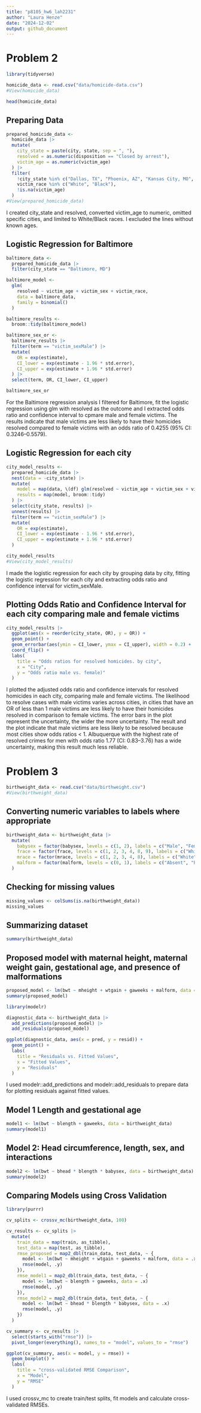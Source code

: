 ```yaml
---
title: "p8105_hw6_lah2231"
author: "Laura Henze"
date: "2024-12-02"
output: github_document
---
```


# Problem 2
```r
library(tidyverse)
```

```r
homicide_data <- read.csv("data/homicide-data.csv")
#View(homicide_data)
```

```r
head(homicide_data)
```

## Preparing Data
```r
prepared_homicide_data <- 
  homicide_data |>
  mutate(
    city_state = paste(city, state, sep = ", "),
    resolved = as.numeric(disposition == "Closed by arrest"),
    victim_age = as.numeric(victim_age)
  ) |>
  filter(
    !city_state %in% c("Dallas, TX", "Phoenix, AZ", "Kansas City, MO", "Tulsa, AL"),
    victim_race %in% c("White", "Black"),
    !is.na(victim_age)
  )
#View(prepared_homicide_data)
```

I created city_state and resolved, converted victim_age to numeric, omitted specific cities, and limited to White/Black races. I excluded the lines without known ages.

## Logistic Regression for Baltimore
```r
baltimore_data <- 
  prepared_homicide_data |> 
  filter(city_state == "Baltimore, MD")

baltimore_model <- 
  glm(
    resolved ~ victim_age + victim_sex + victim_race, 
    data = baltimore_data, 
    family = binomial()
  )

baltimore_results <- 
  broom::tidy(baltimore_model)

baltimore_sex_or <- 
  baltimore_results |> 
  filter(term == "victim_sexMale") |> 
  mutate(
    OR = exp(estimate), 
    CI_lower = exp(estimate - 1.96 * std.error), 
    CI_upper = exp(estimate + 1.96 * std.error)
  ) |> 
  select(term, OR, CI_lower, CI_upper)

baltimore_sex_or
```

For the Baltimore regression analysis I filtered for Baltimore, fit the logistic regression using glm with resolved as the outcome and I extracted odds ratio and confidence interval to cpmare male and female victims. The results indicate that male victims are less likely to have their homicides resolved compared to female victims with an odds ratio of 0.4255 (95% CI: 0.3246–0.5579).

## Logistic Regression for each city 
```r
city_model_results <- 
  prepared_homicide_data |> 
  nest(data = -city_state) |> 
  mutate(
    model = map(data, \(df) glm(resolved ~ victim_age + victim_sex + victim_race, data = df, family = binomial())),
    results = map(model, broom::tidy)
  ) |> 
  select(city_state, results) |> 
  unnest(results) |> 
  filter(term == "victim_sexMale") |> 
  mutate(
    OR = exp(estimate),
    CI_lower = exp(estimate - 1.96 * std.error),
    CI_upper = exp(estimate + 1.96 * std.error)
  )

city_model_results
#View(city_model_results)
```
I made the logistic regression for each city by grouping data by city, fitting the logistic regression for each city and extracting odds ratio and confidence interval for victim_sexMale.

## Plotting Odds Ratio and Confidence Interval for each city comparing male and female victims
```r
city_model_results |> 
  ggplot(aes(x = reorder(city_state, OR), y = OR)) +
  geom_point() +
  geom_errorbar(aes(ymin = CI_lower, ymax = CI_upper), width = 0.2) +
  coord_flip() +
  labs(
    title = "Odds ratios for resolved homicides. by city",
    x = "City",
    y = "Odds ratio male vs. female)"
  )
```

I plotted the adjusted odds ratio and confidence intervals for resolved homicides in each city, comparing male and female victims. The likelihood to resolve cases with male victims varies across cities, in cities that have an OR of less than 1 male victims are less likely to have their homicides resolved in comparison to female victims. The error bars in the plot represent the uncertainty, the wider the more uncertainty.
The result and the plot indicate that male victims are less likely to be resolved because most cities show odds ratios < 1. Albuquerque with the highest rate of resolved crimes for men with odds ratio 1.77 (CI: 0.83–3.76) has a wide uncertainty,  making this result much less reliable.

# Problem 3
```r
birthweight_data <- read.csv("data/birthweight.csv")
#View(birthweight_data)
```

## Converting numeric variables to labels where appropriate
```r
birthweight_data <- birthweight_data |>
  mutate(
    babysex = factor(babysex, levels = c(1, 2), labels = c("Male", "Female")),
    frace = factor(frace, levels = c(1, 2, 3, 4, 8, 9), labels = c("White", "Black", "Asian", "Puerto Rican", "Other", "Unknown")),
    mrace = factor(mrace, levels = c(1, 2, 3, 4, 8), labels = c("White", "Black", "Asian", "Puerto Rican", "Other")),
    malform = factor(malform, levels = c(0, 1), labels = c("Absent", "Present"))
  )
```

## Checking for missing values
```r
missing_values <- colSums(is.na(birthweight_data))
missing_values
```
## Summarizing dataset
```r
summary(birthweight_data)
```

## Proposed model with maternal height, maternal weight gain, gestational age, and presence of malformations
```r
proposed_model <- lm(bwt ~ mheight + wtgain + gaweeks + malform, data = birthweight_data)
summary(proposed_model)
```

```r
library(modelr)

diagnostic_data <- birthweight_data |>
  add_predictions(proposed_model) |>
  add_residuals(proposed_model)

ggplot(diagnostic_data, aes(x = pred, y = resid)) +
  geom_point() +
  labs(
    title = "Residuals vs. Fitted Values",
    x = "Fitted Values",
    y = "Residuals"
  )
```
I used modelr::add_predictions and modelr::add_residuals to prepare data for plotting residuals against fitted values.

## Model 1 Length and gestational age
```r
model1 <- lm(bwt ~ blength + gaweeks, data = birthweight_data)
summary(model1)
```

## Model 2: Head circumference, length, sex, and interactions
```r
model2 <- lm(bwt ~ bhead * blength * babysex, data = birthweight_data)
summary(model2)
```

## Comparing Models using Cross Validation
```r
library(purrr)

cv_splits <- crossv_mc(birthweight_data, 100)

cv_results <- cv_splits |>
  mutate(
    train_data = map(train, as_tibble),
    test_data = map(test, as_tibble),
    rmse_proposed = map2_dbl(train_data, test_data, ~ {
      model <- lm(bwt ~ mheight + wtgain + gaweeks + malform, data = .x)
      rmse(model, .y)
    }),
    rmse_model1 = map2_dbl(train_data, test_data, ~ {
      model <- lm(bwt ~ blength + gaweeks, data = .x)
      rmse(model, .y)
    }),
    rmse_model2 = map2_dbl(train_data, test_data, ~ {
      model <- lm(bwt ~ bhead * blength * babysex, data = .x)
      rmse(model, .y)
    })
  )

cv_summary <- cv_results |>
  select(starts_with("rmse")) |>
  pivot_longer(everything(), names_to = "model", values_to = "rmse")

ggplot(cv_summary, aes(x = model, y = rmse)) +
  geom_boxplot() +
  labs(
    title = "cross-validated RMSE Comparison",
    x = "Model",
    y = "RMSE"
  )
```
I used crossv_mc to create train/test splits, fit models and calculate cross-validated RMSEs.
































